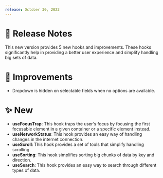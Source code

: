 ---
release: October 30, 2023
---

# 🧾 Release Notes

This new version provides 5 new hooks and improvements. These hooks significantly help in providing a better user experience and simplify handling big sets of data.

# 💎 Improvements

- Dropdown is hidden on selectable fields when no options are available.

# ✨ New

- **useFocusTrap**: This hook traps the user's focus by focusing the first focusable element in a given container or a specific element instead.
- **useNetworkStatus**: This hook provides an easy way of handling changes in the internet connection.
- **useScroll**: This hook provides a set of tools that simplify handling scrolling.
- **useSorting**: This hook simplifies sorting big chunks of data by key and direction.
- **useSearch**: This hook provides an easy way to search through different types of data.
